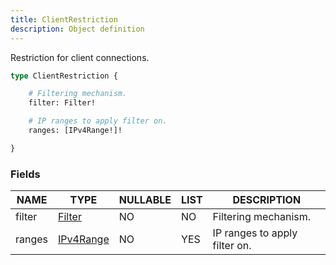 ```yaml
---
title: ClientRestriction
description: Object definition
---
```


Restriction for client connections.

```graphql
type ClientRestriction {

	# Filtering mechanism.
	filter: Filter!

	# IP ranges to apply filter on.
	ranges: [IPv4Range!]!

}
```

### Fields

| NAME | TYPE | NULLABLE | LIST | DESCRIPTION |
| - | - | - | - | - |
| filter | [Filter](../ecdn-api-enums/Filter) | NO | NO | Filtering mechanism. | 
| ranges | [IPv4Range](../ecdn-api-scalars/IPv4Range) | NO | YES | IP ranges to apply filter on. | 

